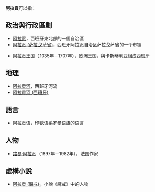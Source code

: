 {{noteTA
|T=zh-hans:阿拉贡; zh-hk:阿拉貢; zh-tw:亞拉岡
|1=zh-hans:阿拉贡; zh-hk:阿拉貢; zh-tw:亞拉岡
}}

'''阿拉貢'''可以指：
==政治與行政區劃==
*[[阿拉贡|阿拉贡]]，西班牙東北部的一個自治區
*[[阿拉贡_(萨拉戈萨省)|阿拉贡 (萨拉戈萨省)]]，西班牙阿拉贡自治区萨拉戈萨省的一个市镇

*[[阿拉贡王国|阿拉贡王国]]（1035年－1707年），欧洲王国，與卡斯蒂利亚組成西班牙

==地理==
*[[阿拉贡河|阿拉贡河]]，西班牙河流
*[[阿拉貢河_(西班牙)|阿拉貢河 (西班牙)]]

==語言==
*[[阿拉贡语|阿拉贡语]]，印欧语系罗曼语族的语言

==人物==
*[[路易·阿拉贡|路易·阿拉贡]]（1897年－1982年），法国作家

==虛構小說==
*[[亞拉岡_(魔戒)|阿拉贡 (魔戒)]]，小說《魔戒》中的人物

{{disambig|A|Cat=三字译名消歧义}}